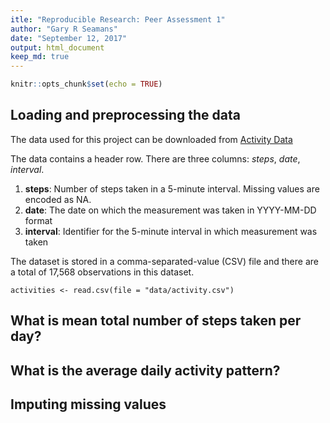 ```yaml
---
itle: "Reproducible Research: Peer Assessment 1"
author: "Gary R Seamans"
date: "September 12, 2017"
output: html_document
keep_md: true
---
```


```r
knitr::opts_chunk$set(echo = TRUE)
```
## Loading and preprocessing the data
The data used for this project can be downloaded from 
[Activity Data](https://d396qusza40orc.cloudfront.net/repdata%2Fdata%2Factivity.zip)

The data contains a header row. There are three columns: *steps*, *date*, *interval*.

1. **steps**: Number of steps taken in a 5-minute interval. Missing values are encoded as
NA.
2. **date**: The date on which the measurement was taken in YYYY-MM-DD format
3. **interval**: Identifier for the 5-minute interval in which measurement was taken

The dataset is stored in a comma-separated-value (CSV) file and there are a total of 17,568 observations in this dataset.
```
activities <- read.csv(file = "data/activity.csv")
```

## What is mean total number of steps taken per day?



## What is the average daily activity pattern?



## Imputing missing values